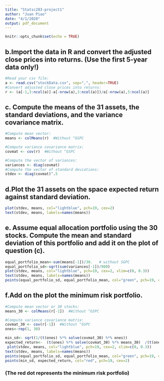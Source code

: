 ```yaml
---
title: "Statsc283-project1"
author: "Juan Piao"
date: "4/1/2020"
output: pdf_document
---
```


```r
knitr::opts_chunk$set(echo = TRUE)
```

## b.Import the data in R and convert the adjusted close prices into returns. (Use the first 5-year data only!)
```r
#Read your csv file:
a <- read.csv("stockData.csv", sep=",", header=TRUE)
#Convert adjusted close prices into returns:
r <- (a[-1,3:ncol(a)]-a[-nrow(a),3:ncol(a)])/a[-nrow(a),3:ncol(a)]
```


## c. Compute the means of the 31 assets, the standard deviations, and the variance covariance matrix.
```r
#Compute mean vector:
means <- colMeans(r)  #Without ^GSPC

#Compute variance covariance matrix:
covmat <- cov(r)  #Without ^GSPC

#Compute the vector of variances:
variances <- diag(covmat)
#Compute the vector of standard deviations:
stdev <- diag(covmat)^.5

```


## d.Plot the 31 assets on the space expected return against standard deviation.
```r
plot(stdev, means, col="lightblue", pch=19, cex=2)
text(stdev, means, labels=names(means))
```

## e. Assume equal allocation portfolio using the 30 stocks. Compute the mean and standard deviation of this portfolio and add it on the plot of question (c).
```r
equal_portfolio_mean<-sum(means[-1])/30.   # without SGPC
equal_portfolio_sd<-sqrt(sum(variances[-1])/900)
plot(stdev, means, col="lightblue", pch=19, cex=2, xlim=c(0, 0.3))
text(stdev, means, labels=names(means))
points(equal_portfolio_sd, equal_portfolio_mean, col="green", pch=19, cex=2)
```


## f.Add on the plot the minimum risk portfolio. 
```r
#Compute mean vector or 30 stocks:
means_30 <- colMeans(r[-1])  #Without ^GSPC

#Compute variance covariance matrix:
covmat_30 <- cov(r[-1])  #Without ^GSPC
ones<-rep(1, 30)

min_sd<- sqrt(1/(t(ones) %*% solve(covmat_30) %*% ones))
expected_return<-  (t(ones) %*% solve(covmat_30) %*% means_30)  /(t(ones) %*% solve(covmat_30) %*% ones)
 plot(stdev, means, col="lightblue", pch=19, cex=2, xlim=c(0, 0.3))
text(stdev, means, labels=names(means))
points(equal_portfolio_sd, equal_portfolio_mean, col="green", pch=19, cex=2)
points(min_sd, expected_return, col="red", pch=19, cex=2)
```

### (The red dot represents the minimum risk portfolio)
